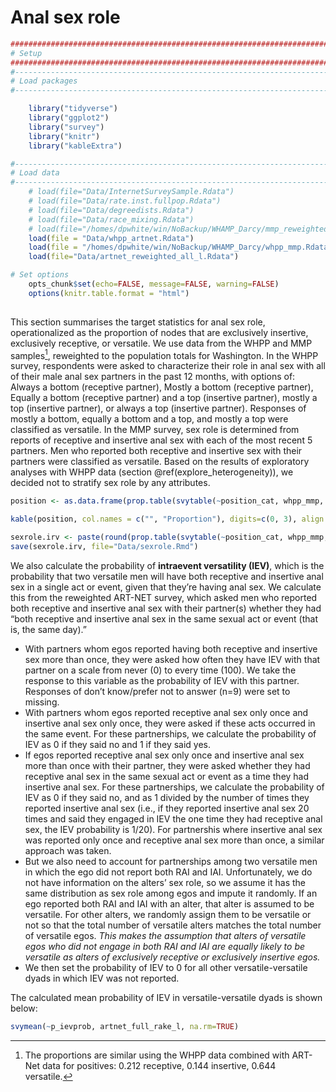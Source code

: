 # Anal sex role {#sexrole}
```r
####################################################################################
# Setup
####################################################################################
#-----------------------------------------------------------------------------------
# Load packages
#-----------------------------------------------------------------------------------

    library("tidyverse")
    library("ggplot2")
    library("survey")
    library("knitr")
    library("kableExtra")

#-----------------------------------------------------------------------------------
# Load data
#-----------------------------------------------------------------------------------
    # load(file="Data/InternetSurveySample.Rdata")
    # load(file="Data/rate.inst.fullpop.Rdata")
    # load(file="Data/degreedists.Rdata")
    # load(file="Data/race_mixing.Rdata")
    # load(file="/homes/dpwhite/win/NoBackup/WHAMP_Darcy/mmp_reweighted.Rdata")
    load(file = "Data/whpp_artnet.Rdata")
    load(file = "/homes/dpwhite/win/NoBackup/WHAMP_Darcy/whpp_mmp.Rdata")
    load(file="Data/artnet_reweighted_all_l.Rdata")

# Set options
    opts_chunk$set(echo=FALSE, message=FALSE, warning=FALSE)
    options(knitr.table.format = "html") 
  
```
This section summarises the target statistics for anal sex role, operationalized as the proportion of nodes that are exclusively insertive, exclusively receptive, or versatile. We use data from the WHPP and MMP samples^[The proportions are similar using the WHPP data combined with ART-Net data for positives: 0.212 receptive, 0.144 insertive, 0.644 versatile.], reweighted to the population totals for Washington. In the WHPP survey, respondents were asked to characterize their role in anal sex with all of their male anal sex partners in the past 12 months, with options of: Always a bottom (receptive partner), Mostly a bottom (receptive partner), Equally a bottom (receptive partner) and a top (insertive partner), mostly a top (insertive partner), or always a top (insertive partner). Responses of mostly a bottom, equally a bottom and a top, and mostly a top were classified as versatile. In the MMP survey, sex role is determined from reports of receptive and insertive anal sex with each of the most recent 5 partners. Men who reported both receptive and insertive sex with their partners were classified as versatile. Based on the results of exploratory analyses with WHPP data (section \@ref(explore_heterogeneity)), we decided not to stratify sex role by any attributes.

```r
position <- as.data.frame(prop.table(svytable(~position_cat, whpp_mmp, round=FALSE)))

kable(position, col.names = c("", "Proportion"), digits=c(0, 3), align = c("l", "c"))  %>% column_spec(1, bold=T, color="black", width="4cm") %>% kable_styling(full_width=F, position="center")

sexrole.irv <- paste(round(prop.table(svytable(~position_cat, whpp_mmp, round=FALSE)),3)[[2]], round(prop.table(svytable(~position_cat, whpp_mmp, round=FALSE)),3)[[1]], round(prop.table(svytable(~position_cat, whpp_mmp, round=FALSE)),3)[[3]], sep=", ")
save(sexrole.irv, file="Data/sexrole.Rmd")
```

We also calculate the probability of __intraevent versatility (IEV)__, which is the probability that two versatile men will have both receptive and insertive anal sex in a single act or event, given that they're having anal sex. We calculate this from the reweighted ART-NET survey, which asked men who reported both receptive and insertive anal sex with their partner(s) whether they had "both receptive and insertive anal sex in the same sexual act or event (that is, the same day)."  

  - With partners whom egos reported having both receptive and insertive sex more than once, they were asked how often they have IEV with that partner on a scale from never (0) to every time (100). We take the response to this variable as the probability of IEV with this partner. Responses of don't know/prefer not to answer (n=9) were set to missing.
  - With partners whom egos reported receptive anal sex only once and insertive anal sex only once, they were asked if these acts occurred in the same event. For these partnerships, we calculate the probability of IEV as 0 if they said no and 1 if they said yes.
  - If egos reported receptive anal sex only once and insertive anal sex more than once with their partner, they were asked whether they had receptive anal sex in the same sexual act or event as a time they had insertive anal sex. For these partnerships, we calculate the probability of IEV as 0 if they said no, and as 1 divided by the number of times they reported insertive anal sex (i.e., if they reported insertive anal sex 20 times and said they engaged in IEV the one time they had receptive anal sex, the IEV probability is 1/20). For partnershis where insertive anal sex was reported only once and receptive anal sex more than once, a similar approach was taken.
  - But we also need to account for partnerships among two versatile men in which the ego did not report both RAI and IAI. Unfortunately, we do not have information on the alters' sex role, so we assume it has the same distribution as sex role among egos and impute it randomly. If an ego reported both RAI and IAI with an alter, that alter is assumed to be versatile. For other alters, we randomly assign them to be versatile or not so that the total number of versatile alters matches the total number of versatile egos. _This makes the assumption that alters of versatile egos who did not engage in both RAI and IAI are equally likely to be versatile as alters of exclusively receptive or exclusively insertive egos._
  - We then set the probability of IEV to 0 for all other versatile-versatile dyads in which IEV was not reported.

The calculated mean probability of IEV in versatile-versatile dyads is shown below:
```r
svymean(~p_ievprob, artnet_full_rake_l, na.rm=TRUE)
```